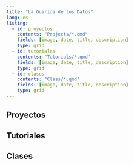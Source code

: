 ```yaml
---
title: "La Guarida de los Datos"
lang: es
listing:
  - id: proyectos
    contents: "Projects/*.qmd"
    fields: [image, date, title, description]
    type: grid
  - id: tutoriales
    contents: "Tutorials/*.qmd"
    fields: [image, date, title, description]
    type: grid
  - id: clases
    contents: "Class/*.qmd"
    fields: [image, date, title, description]
    type: grid
---
```



## Proyectos

:::{#proyectos}
:::

## Tutoriales

:::{#tutoriales}
:::

## Clases

:::{#clases}
:::
